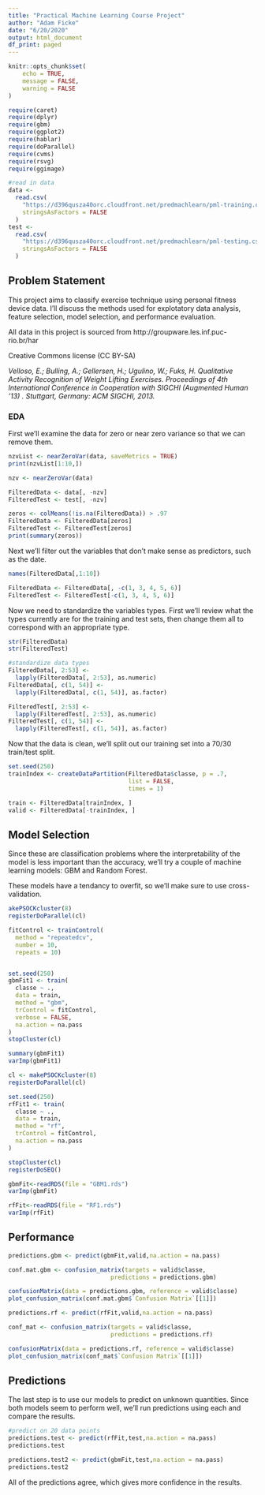 ```yaml
---
title: "Practical Machine Learning Course Project"
author: "Adam Ficke"
date: "6/20/2020"
output: html_document
df_print: paged
---
```


```r
knitr::opts_chunk$set(
	echo = TRUE,
	message = FALSE,
	warning = FALSE
)

require(caret)
require(dplyr)
require(gbm)
require(ggplot2)
require(hablar)
require(doParallel)
require(cvms)
require(rsvg)
require(ggimage)

```

```r
#read in data
data <-
  read.csv(
    "https://d396qusza40orc.cloudfront.net/predmachlearn/pml-training.csv",
    stringsAsFactors = FALSE
  )
test <-
  read.csv(
    "https://d396qusza40orc.cloudfront.net/predmachlearn/pml-testing.csv",
    stringsAsFactors = FALSE
  )
```

## Problem Statement

This project aims to classify exercise technique using personal fitness device data. I'll discuss the methods used for explotatory data analysis, feature selection, model selection, and performance evaluation.

All data in this project is sourced from http://groupware.les.inf.puc-rio.br/har

Creative Commons license (CC BY-SA)

*Velloso, E.; Bulling, A.; Gellersen, H.; Ugulino, W.; Fuks, H. Qualitative Activity Recognition of Weight Lifting Exercises. Proceedings of 4th International Conference in Cooperation with SIGCHI (Augmented Human '13) . Stuttgart, Germany: ACM SIGCHI, 2013.*

### EDA

First we'll examine the data for zero or near zero variance so that we can remove them. 

```r

nzvList <- nearZeroVar(data, saveMetrics = TRUE)
print(nzvList[1:10,])
```

```r
nzv <- nearZeroVar(data)

FilteredData <- data[, -nzv]
FilteredTest <- test[, -nzv]
```

```r
zeros <- colMeans(!is.na(FilteredData)) > .97
FilteredData <- FilteredData[zeros]
FilteredTest <- FilteredTest[zeros]
print(summary(zeros))

```

Next we'll filter out the variables that don't make sense as predictors, such as the date. 

```r
names(FilteredData[,1:10])

FilteredData <- FilteredData[, -c(1, 3, 4, 5, 6)]
FilteredTest <- FilteredTest[-c(1, 3, 4, 5, 6)]
```

Now we need to standardize the variables types. First we'll review what the types currently are for the training and test sets, then change them all to correspond with an appropriate type. 

```r
str(FilteredData)
str(FilteredTest)

#standardize data types
FilteredData[, 2:53] <- 
  lapply(FilteredData[, 2:53], as.numeric)
FilteredData[, c(1, 54)] <-
  lapply(FilteredData[, c(1, 54)], as.factor)

FilteredTest[, 2:53] <- 
  lapply(FilteredTest[, 2:53], as.numeric)
FilteredTest[, c(1, 54)] <-
  lapply(FilteredTest[, c(1, 54)], as.factor)
```

Now that the data is clean, we'll split out our training set into a 70/30 train/test split. 

```r
set.seed(250)
trainIndex <- createDataPartition(FilteredData$classe, p = .7, 
                                  list = FALSE, 
                                  times = 1)

train <- FilteredData[trainIndex, ]
valid <- FilteredData[-trainIndex, ]
```


## Model Selection

Since these are classification problems where the interpretability of the model is less important than the accuracy, we'll try a couple of machine learning models: GBM and Random Forest. 

These models have a tendancy to overfit, so we'll make sure to use cross-validation. 


```r
akePSOCKcluster(8)
registerDoParallel(cl)

fitControl <- trainControl(
  method = "repeatedcv",
  number = 10,
  repeats = 10)


set.seed(250)
gbmFit1 <- train(
  classe ~ .,
  data = train,
  method = "gbm",
  trControl = fitControl,
  verbose = FALSE,
  na.action = na.pass
)
stopCluster(cl)
```

```r

summary(gbmFit1)
varImp(gbmFit1)

```


```r
cl <- makePSOCKcluster(8)
registerDoParallel(cl)

set.seed(250)
rfFit1 <- train(
  classe ~ .,
  data = train,
  method = "rf",
  trControl = fitControl,
  na.action = na.pass
)

stopCluster(cl)
registerDoSEQ()
```

```r

gbmFit<-readRDS(file = "GBM1.rds")
varImp(gbmFit)
```

```r

rfFit<-readRDS(file = "RF1.rds")
varImp(rfFit)

```


## Performance

```r

predictions.gbm <- predict(gbmFit,valid,na.action = na.pass)

conf.mat.gbm <- confusion_matrix(targets = valid$classe,
                             predictions = predictions.gbm)

confusionMatrix(data = predictions.gbm, reference = valid$classe)
plot_confusion_matrix(conf.mat.gbm$`Confusion Matrix`[[1]])

```

```r
predictions.rf <- predict(rfFit,valid,na.action = na.pass)

conf_mat <- confusion_matrix(targets = valid$classe,
                             predictions = predictions.rf)

confusionMatrix(data = predictions.rf, reference = valid$classe)
plot_confusion_matrix(conf_mat$`Confusion Matrix`[[1]])

```


## Predictions


The last step is to use our models to predict on unknown quantities. Since both models seem to perform well, we'll run predictions using each and compare the results. 

```r
#predict on 20 data points 
predictions.test <- predict(rfFit,test,na.action = na.pass)
predictions.test

predictions.test2 <- predict(gbmFit,test,na.action = na.pass)
predictions.test2
```

All of the predictions agree, which gives more confidence in the results. 